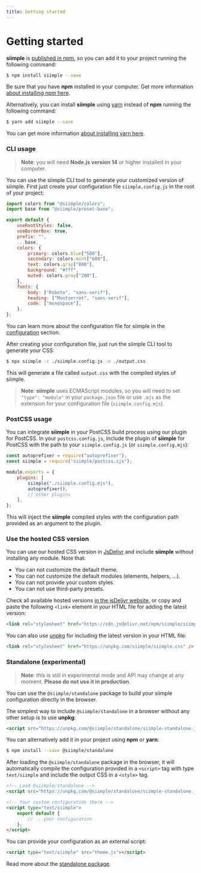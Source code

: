 ```yaml
---
title: Getting started
--- 
```


# Getting started

**siimple** is [published in npm](https://www.npmjs.com/package/siimple), so you can add it to your project running the following command:

```bash
$ npm install siimple --save
```

Be sure that you have **npm** installed in your computer. Get more information [about installing npm here](https://docs.npmjs.com/getting-started/installing-node).

Alternatively, you can install **siimple** using [yarn](https://yarnpkg.com/) instead of **npm** running the following command:

```bash
$ yarn add siimple --save
```

You can get more information [about installing yarn here](https://yarnpkg.com/getting-started).

### CLI usage

> **Note**: you will need **Node.js version 14** or higher installed in your computer.

You can use the siimple CLI tool to generate your customized version of siimple. First just create your configuration file `siimple.config.js` in the root of your project:

```js title=siimple.config.js
import colors from "@siimple/colors";
import base from "@siimple/preset-base";

export default {
    useRootStyles: false,
    useBorderBox: true,
    prefix: "",
    ...base,
    colors: {
        primary: colors.blue["500"],
        secondary: colors.mint["600"],
        text: colors.gray["800"],
        background: "#fff",
        muted: colors.gray["200"],
    },
    fonts: {
        body: ["Roboto", "sans-serif"],
        heading: ["Montserrat", "sans-serif"],
        code: ["monospace"],
    },
};
```

You can learn more about the configuration file for siimple in the [configuration](/configuration) section.

After creating your configuration file, just run the siimple CLI tool to generate your CSS:

```bash
$ npx siimple -c ./siimple.config.js -o ./output.css
```

This will generate a file called `output.css` with the compiled styles of siimple. 

> **Note**: **siimple** uses ECMAScript modules, so you will need to set `"type": "module"` in your `package.json` file or use `.mjs` as the extension for your configuration file (`siimple.config.mjs`).

### PostCSS usage

You can integrate **siimple** in your PostCSS build process using our plugin for PostCSS. In your `postcss.config.js`, include the plugin of **siimple** for PostCSS with the path to your `siimple.config.js` (or `siimple.config.mjs`):

```js
const autoprefixer = require("autoprefixer");
const siimple = require("siimple/postcss.cjs");

module.exports = {
    plugins: [
        siimple("./siimple.config.mjs"),
        autoprefixer(),
        // other plugins
    ],
};
```

This will inject the **siimple** compiled styles with the configuration path provided as an argument to the plugin.

### Use the hosted CSS version

You can use our hosted CSS version in [JsDelivr](https://www.jsdelivr.com/) and include **siimple** without installing any module. Note that:

- You can not customize the default theme.
- You can not customize the default modules (elements, helpers, ...).
- You can not provide your custom styles.
- You can not use third-party presets.

Check all available hosted versions [in the jsDelivr website](https://www.jsdelivr.com/package/npm/siimple), or copy and paste the following `<link>` element in your HTML file for adding the latest version:

```html
<link rel="stylesheet" href="https://cdn.jsdelivr.net/npm/siimple/siimple.css" />
```

You can also use [unpkg](https://unpkg.com/) for including the latest version in your HTML file:

```html
<link rel="stylesheet" href="https://unpkg.com/siimple/siimple.css" />
```

### Standalone (experimental)

> **Note**: this is still in experimental mode and API may change at any moment. **Please do not use it in production**.

You can use the `@siimple/standalone` package to build your siimple configuration directly in the browser.

The simplest way to include `@siimple/standalone` in a browser without any other setup is to use **unpkg**:

```html
<script src="https://unpkg.com/@siimple/standalone/siimple-standalone.js"></script>
```

You can alternatively add it in your project using **npm** or **yarn**:

```bash
$ npm install --save @siimple/standalone
```

After loading the `@siimple/standalone` package in the browser, it will automatically compile the configuration provided in a `<script>` tag with type `text/siimple` and include the output CSS in a `<style>` tag.

```html
<!-- Load @siimple/standalone -->
<script src="https://unpkg.com/@siimple/standalone/siimple-standalone.js"></script>

<!-- Your custom configuration there -->
<script type="text/siimple">
    export default {
        // ...your configuration
    };
</script>   
```

You can provide your configuration as an external script:

```html
<script type="text/siimple" src="theme.js"></script>
```

Read more about the [standalone package](/packages/standalone).
